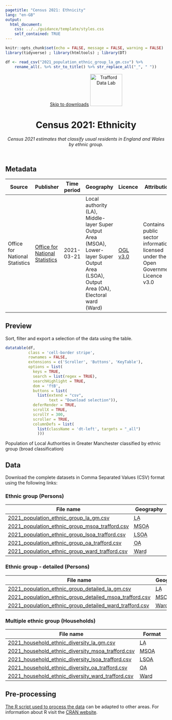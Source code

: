 ```yaml
---
pagetitle: "Census 2021: Ethnicity"
lang: "en-GB"
output:
  html_document:
    css: ../../guidance/template/styles.css
    self_contained: TRUE
---
```


```r
knitr::opts_chunk$set(echo = FALSE, message = FALSE, warning = FALSE)
library(tidyverse) ; library(htmltools) ; library(DT) 

df <- read_csv("2021_population_ethnic_group_la_gm.csv") %>%
    rename_all(. %>% str_to_title() %>% str_replace_all("_", " "))
```
<header>
<span id="a11yNav"><a href="#downloads" class="themeBlockDark">Skip to downloads</a></span>
<a href="https://www.trafforddatalab.io/data.html"><img src="https://www.trafforddatalab.io/assets/logo/trafforddatalab_logo.svg" alt="Trafford Data Lab" aria-label="Return to Trafford Data Lab data page" width="100" class="traffordDataLabLogo"/></a>

<h1>Census 2021: Ethnicity</h1>
*Census 2021 estimates that classify usual residents in England and Wales by ethnic group.*

</header>

<main>
<h2>Metadata</h2>

<table id="metadata" class="table table-condensed">
  <thead>
    <tr class="header">
      <th>Source</th>
      <th>Publisher</th>
      <th>Time period</th>
      <th>Geography</th>
      <th>Licence</th>
      <th>Attribution</th>
      <th>Last updated</th>
    </tr>
  </thead>
  <tr>
    <td>Office for National Statistics</td>
    <td><a href="https://www.ons.gov.uk/census" target="_blank">Office for National Statistics</a></td>
    <td><time datetime="2021-03-21">2021-03-21</time></td>
    <td>Local authority (<abbr>LA<abbr>), Middle-layer Super Output Area (<abbr>MSOA</abbr>), Lower-layer Super Output Area (<abbr>LSOA</abbr>), Output Area (<abbr>OA</abbr>), Electoral ward (<abbr>Ward</abbr>)</td>
    <td><a href="http://www.nationalarchives.gov.uk/doc/open-government-licence/version/3/" target="_blank">OGL v3.0</a></td>
    <td>Contains public sector information licensed under the Open Government Licence v3.0</td>
    <td><time datetime="2023-02-01">2023-02-01</time></td>
  </tr>
</table>

<h2>Preview</h2>
Sort, filter and export a selection of the data using the table.

```r
datatable(df, 
          class = 'cell-border stripe',
          rownames = FALSE, 
          extensions = c('Scroller', 'Buttons', 'KeyTable'),
          options = list(
            keys = TRUE,
            search = list(regex = TRUE),
            searchHighlight = TRUE,
            dom = 'ftB',
            buttons = list(
              list(extend = "csv", 
                   text = "Download selection")),
            deferRender = TRUE,
            scrollX = TRUE,
            scrollY = 300,
            scroller = TRUE,
            columnDefs = list(
              list(className = 'dt-left', targets = "_all")
              )))
```
<div id="tableFooterTitle">Population of Local Authorities in Greater Manchester classified by ethnic group (broad classification)</div>

<h2>Data</h2>
<span id ="downloads">Download the complete datasets in Comma Separated Values (<abbr>CSV</abbr>) format using the following links:</span>

<h3>Ethnic group (Persons)</h3>
|File name |Geography |
|---|---|
|[2021_population_ethnic_group_la_gm.csv](2021_population_ethnic_group_la_gm.csv) |<abbr title="Local Authority">LA</abbr> |
|[2021_population_ethnic_group_msoa_trafford.csv](2021_population_ethnic_group_msoa_trafford.csv) |<abbr title="Middle-layer Super Output Area">MSOA</abbr> |
|[2021_population_ethnic_group_lsoa_trafford.csv](2021_population_ethnic_group_lsoa_trafford.csv) |<abbr title="Lower-layer Super Output Area">LSOA</abbr> |
|[2021_population_ethnic_group_oa_trafford.csv](2021_population_ethnic_group_oa_trafford.csv) |<abbr title="Output Area">OA</abbr> |
|[2021_population_ethnic_group_ward_trafford.csv](2021_population_ethnic_group_ward_trafford.csv) |<abbr title="Electoral ward">Ward</abbr> |

<h3>Ethnic group - detailed (Persons)</h3>
|File name |Geography |
|---|---|
|[2021_population_ethnic_group_detailed_la_gm.csv](2021_population_ethnic_group_detailed_la_gm.csv) |<abbr title="Local Authority">LA</abbr> |
|[2021_population_ethnic_group_detailed_msoa_trafford.csv](2021_population_ethnic_group_detailed_msoa_trafford.csv) |<abbr title="Middle-layer Super Output Area">MSOA</abbr> |
|[2021_population_ethnic_group_detailed_ward_trafford.csv](2021_population_ethnic_group_detailed_ward_trafford.csv) |<abbr title="Electoral ward">Ward</abbr> |

<h3>Multiple ethnic group (Households)</h3>
|File name |Format |
|---|---|
|[2021_household_ethnic_diversity_la_gm.csv](2021_household_ethnic_diversity_la_gm.csv) |<abbr title="Local Authority">LA</abbr> |
|[2021_household_ethnic_diversity_msoa_trafford.csv](2021_household_ethnic_diversity_msoa_trafford.csv) |<abbr title="Middle-layer Super Output Area">MSOA</abbr> |
|[2021_household_ethnic_diversity_lsoa_trafford.csv](2021_household_ethnic_diversity_lsoa_trafford.csv) |<abbr title="Lower-layer Super Output Area">LSOA</abbr> |
|[2021_household_ethnic_diversity_oa_trafford.csv](2021_household_ethnic_diversity_oa_trafford.csv) |<abbr title="Output Area">OA</abbr> |
|[2021_household_ethnic_diversity_ward_trafford.csv](2021_household_ethnic_diversity_ward_trafford.csv) |<abbr title="Electoral ward">Ward</abbr> |

<h2>Pre-processing</h2>
[The R script used to process the data](pre-processing.R) can be adapted to other areas. For information about R visit the <a href="https://cran.r-project.org" target="_blank">CRAN website</a>.

</main>

<script>
  // Fixes to dynamic elements created by DataTables to improve accessibility
  var removeElFn = setInterval(removeElement, 1000);
  
  function removeElement() {
    try {
      var el = document.getElementsByClassName("dataTables_scrollBody")[0].childNodes[0];
      el.removeChild(el.childNodes[0]); // Remove unwanted hidden text element from table - causing accessibility alert as it has no label
      
      el.parentNode.setAttribute('tabindex', '0');  // add attribute allowing keyboard users to access scrollable area
      
      clearInterval(removeElFn);  // cancel any further calls to this function as we have completed all actions
    }
    catch(e) {
      // form element 'el' doesn't exist yet so setInterval will call the function again until it does
    }
  }
</script>